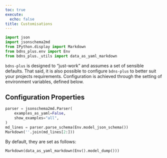 ```yaml
---
toc: true
execute:
  echo: false
title: Customisations
---
```



```python
import json
import jsonschema2md
from IPython.display import Markdown
from bdns_plus.env import Env
from bdns_plus._utils import data_as_yaml_markdown

```

`bdns-plus` is designed to "just-work" and assumes a set of sensible defaults.
That said, it is also possible to configure `bdns-plus` to better suit your projects requirements.
Configuration is achieved through the setting of environment variables, defined below.

## Configuration Properties
```python
parser = jsonschema2md.Parser(
    examples_as_yaml=False,
    show_examples="all",
)
md_lines = parser.parse_schema(Env.model_json_schema())
Markdown(''.join(md_lines[2:]))
```

By default, they are set as follows:

```python
Markdown(data_as_yaml_markdown(Env().model_dump()))
```


